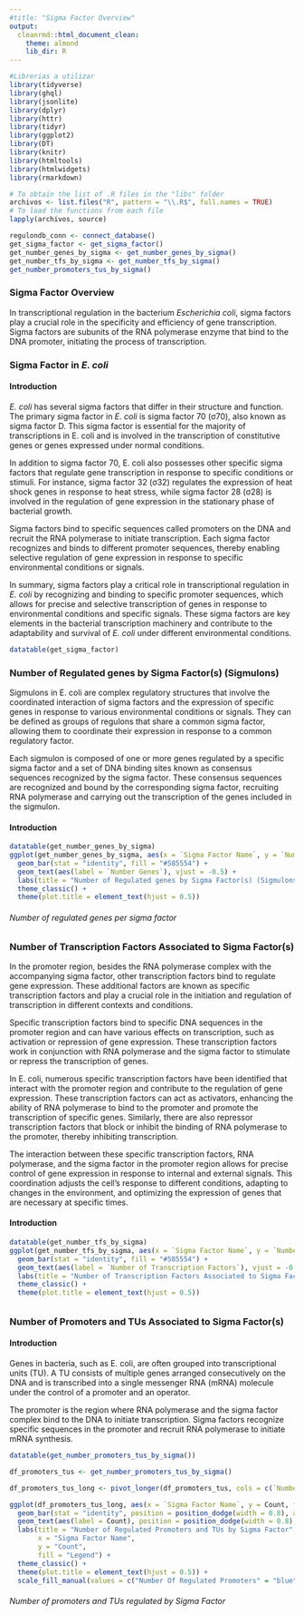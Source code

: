 ---
#title: "Sigma Factor Overview"
output:
  cleanrmd::html_document_clean:
    theme: almond
    lib_dir: R
---

```{r, include=FALSE} 
#Librerias a utilizar
library(tidyverse)
library(ghql)
library(jsonlite)
library(dplyr)
library(httr)
library(tidyr)
library(ggplot2)
library(DT)
library(knitr)
library(htmltools)
library(htmlwidgets)
library(rmarkdown)
```

```{r setup, include=FALSE}
# To obtain the list of .R files in the "libs" folder
archivos <- list.files("R", pattern = "\\.R$", full.names = TRUE)
# To load the functions from each file
lapply(archivos, source)
```

```{r, include=FALSE}
regulondb_conn <- connect_database()
get_sigma_factor <- get_sigma_factor()
get_number_genes_by_sigma <- get_number_genes_by_sigma()
get_number_tfs_by_sigma <- get_number_tfs_by_sigma()
get_number_promoters_tus_by_sigma()
```

### Sigma Factor Overview

In transcriptional regulation in the bacterium *Escherichia coli*, sigma factors play a crucial role in the specificity and efficiency of gene transcription. Sigma factors are subunits of the RNA polymerase enzyme that bind to the DNA promoter, initiating the process of transcription.


### Sigma Factor in *E. coli*

#### Introduction

*E. coli* has several sigma factors that differ in their structure and function. The primary sigma factor in *E. coli* is sigma factor 70 (σ70), also known as sigma factor D. This sigma factor is essential for the majority of transcriptions in E. coli and is involved in the transcription of constitutive genes or genes expressed under normal conditions.

In addition to sigma factor 70, E. coli also possesses other specific sigma factors that regulate gene transcription in response to specific conditions or stimuli. For instance, sigma factor 32 (σ32) regulates the expression of heat shock genes in response to heat stress, while sigma factor 28 (σ28) is involved in the regulation of gene expression in the stationary phase of bacterial growth.

Sigma factors bind to specific sequences called promoters on the DNA and recruit the RNA polymerase to initiate transcription. Each sigma factor recognizes and binds to different promoter sequences, thereby enabling selective regulation of gene expression in response to specific environmental conditions or signals.

In summary, sigma factors play a critical role in transcriptional regulation in *E. coli* by recognizing and binding to specific promoter sequences, which allows for precise and selective transcription of genes in response to environmental conditions and specific signals. These sigma factors are key elements in the bacterial transcription machinery and contribute to the adaptability and survival of *E. coli* under different environmental conditions.


```{r,warning=FALSE, echo=FALSE}
datatable(get_sigma_factor)
```

### Number of Regulated genes by Sigma Factor(s) (Sigmulons)

Sigmulons in E. coli are complex regulatory structures that involve the coordinated interaction of sigma factors and the expression of specific genes in response to various environmental conditions or signals. They can be defined as groups of regulons that share a common sigma factor, allowing them to coordinate their expression in response to a common regulatory factor.

Each sigmulon is composed of one or more genes regulated by a specific sigma factor and a set of DNA binding sites known as consensus sequences recognized by the sigma factor. These consensus sequences are recognized and bound by the corresponding sigma factor, recruiting RNA polymerase and carrying out the transcription of the genes included in the sigmulon.

#### Introduction

```{r,warning=FALSE, echo=FALSE}
datatable(get_number_genes_by_sigma)
ggplot(get_number_genes_by_sigma, aes(x = `Sigma Factor Name`, y = `Number Genes`)) +
  geom_bar(stat = "identity", fill = "#585554") +
  geom_text(aes(label = `Number Genes`), vjust = -0.5) +
  labs(title = "Number of Regulated genes by Sigma Factor(s) (Sigmulons)") +
  theme_classic() +
  theme(plot.title = element_text(hjust = 0.5))
```

###### Number of regulated genes per sigma factor


### Number of Transcription Factors Associated to Sigma Factor(s)

In the promoter region, besides the RNA polymerase complex with the accompanying sigma factor, other transcription factors bind to regulate gene expression. These additional factors are known as specific transcription factors and play a crucial role in the initiation and regulation of transcription in different contexts and conditions.

Specific transcription factors bind to specific DNA sequences in the promoter region and can have various effects on transcription, such as activation or repression of gene expression. These transcription factors work in conjunction with RNA polymerase and the sigma factor to stimulate or repress the transcription of genes.

In E. coli, numerous specific transcription factors have been identified that interact with the promoter region and contribute to the regulation of gene expression. These transcription factors can act as activators, enhancing the ability of RNA polymerase to bind to the promoter and promote the transcription of specific genes. Similarly, there are also repressor transcription factors that block or inhibit the binding of RNA polymerase to the promoter, thereby inhibiting transcription.

The interaction between these specific transcription factors, RNA polymerase, and the sigma factor in the promoter region allows for precise control of gene expression in response to internal and external signals. This coordination adjusts the cell's response to different conditions, adapting to changes in the environment, and optimizing the expression of genes that are necessary at specific times.

#### Introduction

```{r,warning=FALSE, echo=FALSE}
datatable(get_number_tfs_by_sigma)
ggplot(get_number_tfs_by_sigma, aes(x = `Sigma Factor Name`, y = `Number of Transcription Factors`)) +
  geom_bar(stat = "identity", fill = "#585554") +
  geom_text(aes(label = `Number of Transcription Factors`), vjust = -0.5) +
  labs(title = "Number of Transcription Factors Associated to Sigma Factor(s)") +
  theme_classic() +
  theme(plot.title = element_text(hjust = 0.5))
```

###### 

### Number of  Promoters and TUs Associated to Sigma Factor(s)
#### Introduction

Genes in bacteria, such as E. coli, are often grouped into transcriptional units (TU). A TU consists of multiple genes arranged consecutively on the DNA and is transcribed into a single messenger RNA (mRNA) molecule under the control of a promoter and an operator.

The promoter is the region where RNA polymerase and the sigma factor complex bind to the DNA to initiate transcription. Sigma factors recognize specific sequences in the promoter and recruit RNA polymerase to initiate mRNA synthesis.


```{r,warning=FALSE, echo=FALSE}
datatable(get_number_promoters_tus_by_sigma())

df_promoters_tus <- get_number_promoters_tus_by_sigma()

df_promoters_tus_long <- pivot_longer(df_promoters_tus, cols = c(`Number Of Regulated Promoters`, `Number TUs`), names_to = "Variable", values_to = "Count")

ggplot(df_promoters_tus_long, aes(x = `Sigma Factor Name`, y = Count, fill = Variable)) +
  geom_bar(stat = "identity", position = position_dodge(width = 0.8), alpha = 0.7, width = 0.4) +
  geom_text(aes(label = Count), position = position_dodge(width = 0.8), vjust = -0.5, size = 3) +
  labs(title = "Number of Regulated Promoters and TUs by Sigma Factor",
       x = "Sigma Factor Name",
       y = "Count",
       fill = "Legend") +
  theme_classic() +
  theme(plot.title = element_text(hjust = 0.5)) +
  scale_fill_manual(values = c("Number Of Regulated Promoters" = "blue", "Number TUs" = "red"))
```

###### Number of promoters and TUs regulated by Sigma Factor

